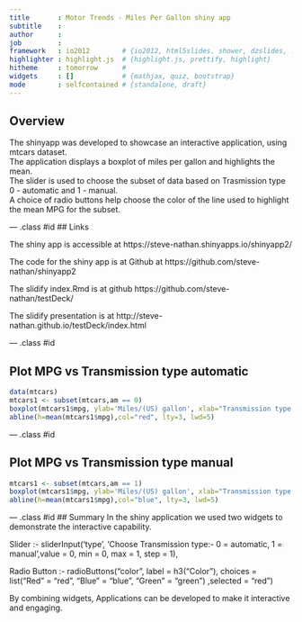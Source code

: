 ```yaml
---
title       : Motor Trends - Miles Per Gallon shiny app
subtitle    : 
author      : 
job         : 
framework   : io2012        # {io2012, html5slides, shower, dzslides, ...}
highlighter : highlight.js  # {highlight.js, prettify, highlight}
hitheme     : tomorrow      # 
widgets     : []            # {mathjax, quiz, bootstrap}
mode        : selfcontained # {standalone, draft}
---
```


## Overview 

The shinyapp was developed to showcase an interactive application, using mtcars dataset.  
The application displays a boxplot of miles per gallon and highlights the mean.  
The slider is used to choose the subset of data based on Trasmission type 0 - automatic and 1 - manual.  
A choice of radio buttons help choose the color of the line used to highlight the mean MPG for the subset.


--- .class #id 
## Links

The shiny app is accessible at 
https://steve-nathan.shinyapps.io/shinyapp2/

The code for the shiny app is at Github at 
https://github.com/steve-nathan/shinyapp2


The slidify index.Rmd is at github
https://github.com/steve-nathan/testDeck/

The slidify presentation is at 
http://steve-nathan.github.io/testDeck/index.html

--- .class #id 

## Plot MPG vs Transmission type automatic

```r
data(mtcars)
mtcars1 <- subset(mtcars,am == 0)
boxplot(mtcars1$mpg, ylab='Miles/(US) gallon', xlab="Transmission type automatic", col='lightblue',main='mtcars - boxplot of MPG')
abline(h=mean(mtcars1$mpg),col="red", lty=3, lwd=5)
```

--- .class #id 

## Plot MPG vs Transmission type manual

```r
mtcars1 <- subset(mtcars,am == 1)
boxplot(mtcars1$mpg, ylab='Miles/(US) gallon', xlab="Transmission type manual", col='lightblue',main='mtcars - boxplot of MPG')
abline(h=mean(mtcars1$mpg),col="blue", lty=3, lwd=5)
```


--- .class #id 
## Summary
In the shiny application we used two widgets to demonstrate the interactive capability.  

Slider :- 
        sliderInput('type', 'Choose Transmission type:- 0 = automatic, 1 = manual',value = 0, min = 0, max = 1, step = 1),
        
Radio Button :-
        radioButtons("color", label = h3("Color"),
                     choices = list("Red" = "red",
                                    "Blue" = "blue",
                                    "Green" = "green")
                     ,selected = "red")

By combining widgets, Applications can be developed to make it interactive and engaging.


